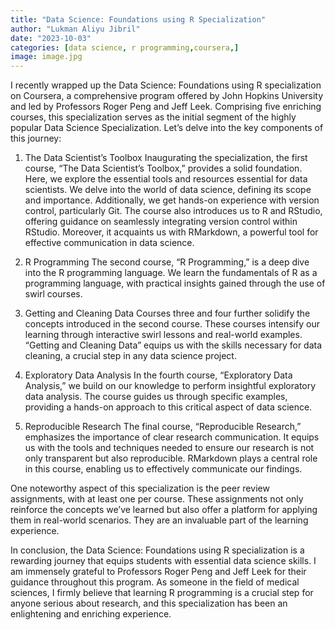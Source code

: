 ```yaml
---
title: "Data Science: Foundations using R Specialization"
author: "Lukman Aliyu Jibril"
date: "2023-10-03"
categories: [data science, r programming,coursera,]
image: image.jpg
---
```


I recently wrapped up the Data Science: Foundations using R specialization on Coursera, a comprehensive program offered by John Hopkins University and led by Professors Roger Peng and Jeff Leek. Comprising five enriching courses, this specialization serves as the initial segment of the highly popular Data Science Specialization. Let's delve into the key components of this journey:

1. The Data Scientist's Toolbox
Inaugurating the specialization, the first course, "The Data Scientist's Toolbox," provides a solid foundation. Here, we explore the essential tools and resources essential for data scientists. We delve into the world of data science, defining its scope and importance. Additionally, we get hands-on experience with version control, particularly Git. The course also introduces us to R and RStudio, offering guidance on seamlessly integrating version control within RStudio. Moreover, it acquaints us with RMarkdown, a powerful tool for effective communication in data science.

2. R Programming
The second course, "R Programming," is a deep dive into the R programming language. We learn the fundamentals of R as a programming language, with practical insights gained through the use of swirl courses.

3. Getting and Cleaning Data
Courses three and four further solidify the concepts introduced in the second course. These courses intensify our learning through interactive swirl lessons and real-world examples. "Getting and Cleaning Data" equips us with the skills necessary for data cleaning, a crucial step in any data science project.

4. Exploratory Data Analysis
In the fourth course, "Exploratory Data Analysis," we build on our knowledge to perform insightful exploratory data analysis. The course guides us through specific examples, providing a hands-on approach to this critical aspect of data science.

5. Reproducible Research
The final course, "Reproducible Research," emphasizes the importance of clear research communication. It equips us with the tools and techniques needed to ensure our research is not only transparent but also reproducible. RMarkdown plays a central role in this course, enabling us to effectively communicate our findings.

One noteworthy aspect of this specialization is the peer review assignments, with at least one per course. These assignments not only reinforce the concepts we've learned but also offer a platform for applying them in real-world scenarios. They are an invaluable part of the learning experience.

In conclusion, the Data Science: Foundations using R specialization is a rewarding journey that equips students with essential data science skills. I am immensely grateful to Professors Roger Peng and Jeff Leek for their guidance throughout this program. As someone in the field of medical sciences, I firmly believe that learning R programming is a crucial step for anyone serious about research, and this specialization has been an enlightening and enriching experience.





